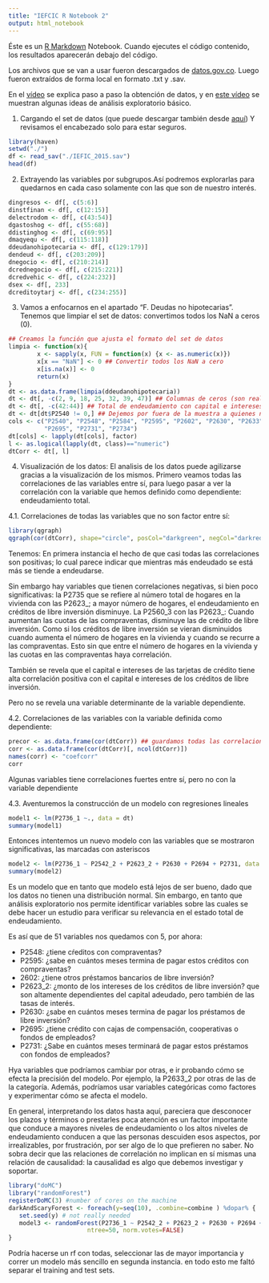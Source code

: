 ```yaml
---
title: "IEFCIC R Notebook 2"
output: html_notebook
---
```


Éste es un [R Markdown](http://rmarkdown.rstudio.com) Notebook. Cuando ejecutes el código contenido, los resultados aparecerán debajo del código.

Los archivos que se van a usar fueron descargados de [datos.gov.co](http://www.datos.gov.co). Luego fueron extraídos de forma local en formato .txt y .sav.

En el [vídeo](https://www.youtube.com/watch?v=6ULCP7NsITY) se explica paso a paso la obtención de datos, y en [este vídeo](https://www.youtube.com/watch?v=5wCkW6y36DA&t=8s) se muestran algunas ideas de análisis exploratorio básico.

1. Cargando el set de datos (que puede descargar también desde [aquí](https://github.com/oscarvilla/youtube/tree/master/iefcic)) Y revisamos el encabezado solo para estar seguros.
```r
library(haven)
setwd("./")
df <- read_sav("./IEFIC_2015.sav")
head(df)
```

2. Extrayendo las variables por subgrupos.Así podremos explorarlas para quedarnos en cada caso solamente con las que son de nuestro interés.

```r
dingresos <- df[, c(5:6)]
dinstfinan <- df[, c(12:15)]
delectrodom <- df[, c(43:54)]
dgastoshog <- df[, c(55:68)]
ddistinghog <- df[, c(69:95)]
dmaqyequ <- df[, c(115:118)]
ddeudanohipotecaria <- df[, c(129:179)]
dendeud <- df[, c(203:209)]
dnegocio <- df[, c(210:214)]
dcrednegocio <- df[, c(215:221)]
dcredvehic <- df[, c(224:232)]
dsex <- df[, 233]
dcreditoytarj <- df[, c(234:255)]
```

3. Vamos a enfocarnos en el apartado "F. Deudas no hipotecarias". Tenemos que limpiar el set de datos: convertimos todos los NaN a ceros (0).
```r
## Creamos la función que ajusta el formato del set de datos
limpia <- function(x){
        x <- sapply(x, FUN = function(x) {x <- as.numeric(x)})
        x[x == "NaN"] <- 0 ## Convertir todos los NaN a cero
        x[is.na(x)] <- 0
        return(x)
}
dt <- as.data.frame(limpia(ddeudanohipotecaria))
dt <- dt[, -c(2, 9, 18, 25, 32, 39, 47)] ## Columnas de ceros (son realmente encabezados de categorías)
dt <- dt[, -c(42:44)] ## Total de endeudamiento con capital e intereses
dt <- dt[dt$P2540 != 0,] ## Dejemos por fuera de la muestra a quienes no tienen tarjeta de crédito
cols <- c("P2540", "P2548", "P2584", "P2595", "P2602", "P2630", "P2633", "P2638", "P2692", "P2694", 
          "P2695", "P2731", "P2734")
dt[cols] <- lapply(dt[cols], factor)
l <- as.logical(lapply(dt, class)=="numeric")
dtCorr <- dt[, l]
```

4. Visualización de los datos: El analisis de los datos puede agilizarse gracias a la visualización de los mismos. Primero veamos todas las correlaciones de las variables entre sí, para luego pasar a ver la correlación con la variable que hemos definido como dependiente: endeudamiento total.

4.1. Correlaciones de todas las variables que no son factor entre sí:

```r
library(qgraph)
qgraph(cor(dtCorr), shape="circle", posCol="darkgreen", negCol="darkred", layout="spring", vsize=8)
```

Tenemos: En primera instancia el hecho de que casi todas las correlaciones son positivas; lo cual parece indicar que mientras más endeudado se está más se tiende a endeudarse. 

Sin embargo hay variables que tienen correlaciones negativas, si bien poco significativas: la P2735 que se refiere al número total de hogares en la vivienda con las P2623_; a mayor número de hogares, el endeudamiento en créditos de libre inversión disminuye. La P2560_3 con las P2623_: Cuando aumentan las cuotas de las compraventas, disminuye las de crédito de libre inversión. Como si los créditos de libre inversión se vieran disminuidos cuando aumenta el número de hogares en la vivienda y cuando se recurre a las compraventas. Esto sin que entre el número de hogares en la vivienda y las cuotas en las compraventas haya correlación.

También se revela que el capital e intereses de las tarjetas de crédito tiene alta correlación positiva con el capital e intereses de los créditos de libre inversión.

Pero no se revela una variable determinante de la variable dependiente.

4.2. Correlaciones de las variables con la variable definida como dependiente:

```r
precor <- as.data.frame(cor(dtCorr)) ## guardamos todas las correlaciones
corr <- as.data.frame(cor(dtCorr)[, ncol(dtCorr)])
names(corr) <- "coefcorr"
corr
```

Algunas variables tiene correlaciones fuertes entre sí, pero no con la variable dependiente

4.3. Aventuremos la construcción de un modelo con regresiones lineales
```r
model1 <- lm(P2736_1 ~., data = dt)
summary(model1)
```

Entonces intentemos un nuevo modelo con las variables que se mostraron significativas, las marcadas con asteriscos

```r
model2 <- lm(P2736_1 ~ P2542_2 + P2623_2 + P2630 + P2694 + P2731, data = dt)
summary(model2)
```

Es un modelo que en tanto que modelo está lejos de ser bueno, dado que los datos no tienen una distribución normal. Sin embargo, en tanto que análisis exploratorio nos permite identificar variables sobre las cuales se debe hacer un estudio para verificar su relevancia en el estado total de endeudamiento.

Es así que de 51 variables nos quedamos con 5, por ahora: 

- P2548: ¿tiene cŕeditos con compraventas?
- P2595: ¿sabe en cuántos meses termina de pagar estos créditos con compraventas?
- 2602: ¿tiene otros préstamos bancarios de libre inversión?
- P2623_2: ¿monto de los intereses de los créditos de libre inversión? que son altamente dependientes del capital adeudado, pero también de las tasas de interés.
- P2630: ¿sabe en cuántos meses termina de pagar los préstamos de libre inversión?
- P2695: ¿tiene crédito con cajas de compensación, cooperativas o fondos de empleados?
- P2731:  ¿Sabe en cuántos meses terminará de pagar estos préstamos con fondos de empleados? 


Hya variables que podríamos cambiar por otras, e ir probando cómo se efecta la precisión del modelo. Por ejemplo, la P2633_2 por otras de las de la categoría. Además, podríamos usar variables categóricas como factores y experimentar cómo se afecta el modelo.

En general, interpretando los datos hasta aquí, pareciera que desconocer los plazos y términos o prestarles poca atención es un factor importante que conduce a mayores niveles de endeudamiento o los altos niveles de endeudamiento conducen a que las personas descuiden esos aspectos, por irrealizables, por frustración, por ser algo de lo que prefieren no saber.
No sobra decir que las relaciones de correlación no implican en sí mismas una relación de causalidad: la causalidad es algo que debemos investigar y soportar.

```r
library("doMC")
library("randomForest")
registerDoMC(3) #number of cores on the machine
darkAndScaryForest <- foreach(y=seq(10), .combine=combine ) %dopar% {
   set.seed(y) # not really needed
   model3 <- randomForest(P2736_1 ~ P2542_2 + P2623_2 + P2630 + P2694 + P2731, data = dt,
                      ntree=50, norm.votes=FALSE)
}
```

Podría hacerse un rf con todas, seleccionar las de mayor importancia y correr un modelo más sencillo en segunda instancia. en todo esto me faltó separar el training and test sets.
